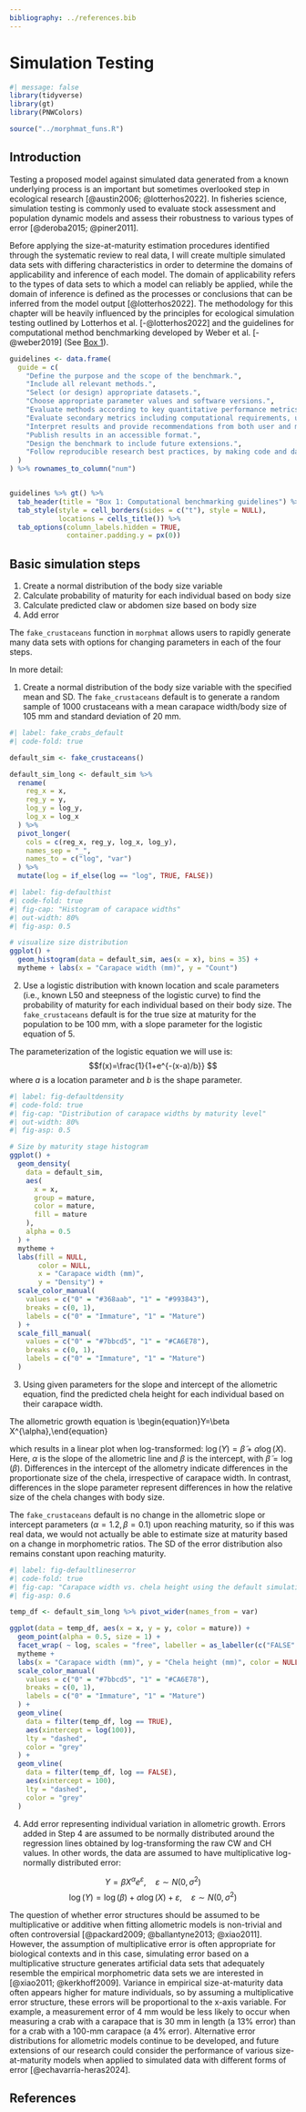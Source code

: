 ```yaml
---
bibliography: ../references.bib
---
```


# Simulation Testing

```r
#| message: false
library(tidyverse)
library(gt)
library(PNWColors)

source("../morphmat_funs.R")
```

## Introduction

Testing a proposed model against simulated data generated from a known underlying process is an important but sometimes overlooked step in ecological research [@austin2006; @lotterhos2022]. In fisheries science, simulation testing is commonly used to evaluate stock assessment and population dynamic models and assess their robustness to various types of error [@deroba2015; @piner2011].

Before applying the size-at-maturity estimation procedures identified through the systematic review to real data, I will create multiple simulated data sets with differing characteristics in order to determine the domains of applicability and inference of each model. The domain of applicability refers to the types of data sets to which a model can reliably be applied, while the domain of inference is defined as the processes or conclusions that can be inferred from the model output [@lotterhos2022]. The methodology for this chapter will be heavily influenced by the principles for ecological simulation testing outlined by Lotterhos et al. [-@lotterhos2022] and the guidelines for computational method benchmarking developed by Weber et al. [-@weber2019] (See [Box 1](#box1)).

::: {#box1 .box}
```r

guidelines <- data.frame(
  guide = c(
    "Define the purpose and the scope of the benchmark.",
    "Include all relevant methods.",
    "Select (or design) appropriate datasets.",
    "Choose appropriate parameter values and software versions.",
    "Evaluate methods according to key quantitative performance metrics.",
    "Evaluate secondary metrics including computational requirements, user-friendliness, installation procedures, and documentation quality.",
    "Interpret results and provide recommendations from both user and method developer perspectives.",
    "Publish results in an accessible format.",
    "Design the benchmark to include future extensions.",
    "Follow reproducible research best practices, by making code and data publicly available."
  )
) %>% rownames_to_column("num")


guidelines %>% gt() %>%
  tab_header(title = "Box 1: Computational benchmarking guidelines") %>%
  tab_style(style = cell_borders(sides = c("t"), style = NULL),
            locations = cells_title()) %>% 
  tab_options(column_labels.hidden = TRUE,
              container.padding.y = px(0))

```
:::

## Basic simulation steps

1. Create a normal distribution of the body size variable
2. Calculate probability of maturity for each individual based on body size
3. Calculate predicted claw or abdomen size based on body size
4. Add error

The `fake_crustaceans` function in `morphmat` allows users to rapidly generate many data sets with options for changing parameters in each of the four steps.

In more detail:

1.  Create a normal distribution of the body size variable with the specified mean and SD. The `fake_crustaceans` default is to generate a random sample of 1000 crustaceans with a mean carapace width/body size of 105 mm and standard deviation of 20 mm. 

```r
#| label: fake_crabs_default
#| code-fold: true

default_sim <- fake_crustaceans()

default_sim_long <- default_sim %>%
  rename(
    reg_x = x,
    reg_y = y,
    log_y = log_y,
    log_x = log_x
  ) %>%
  pivot_longer(
    cols = c(reg_x, reg_y, log_x, log_y),
    names_sep = "_",
    names_to = c("log", "var")
  ) %>%
  mutate(log = if_else(log == "log", TRUE, FALSE))

```

```r
#| label: fig-defaulthist
#| code-fold: true
#| fig-cap: "Histogram of carapace widths"
#| out-width: 80%
#| fig-asp: 0.5

# visualize size distribution
ggplot() +
  geom_histogram(data = default_sim, aes(x = x), bins = 35) +
  mytheme + labs(x = "Carapace width (mm)", y = "Count")

```

2.  Use a logistic distribution with known location and scale parameters (i.e., known L50 and steepness of the logistic curve) to find the probability of maturity for each individual based on their body size. The `fake_crustaceans` default is for the true size at maturity for the population to be 100 mm, with a slope parameter for the logistic equation of 5. 

The parameterization of the logistic equation we will use is: $$f(x)=\frac{1}{1+e^{-(x-a)/b}} $$ where $a$ is a location parameter and $b$ is the shape parameter.

```r
#| label: fig-defaultdensity
#| code-fold: true
#| fig-cap: "Distribution of carapace widths by maturity level"
#| out-width: 80%
#| fig-asp: 0.5

# Size by maturity stage histogram
ggplot() +
  geom_density(
    data = default_sim,
    aes(
      x = x,
      group = mature,
      color = mature,
      fill = mature
    ),
    alpha = 0.5
  ) +
  mytheme +
  labs(fill = NULL,
       color = NULL,
       x = "Carapace width (mm)",
       y = "Density") +
  scale_color_manual(
    values = c("0" = "#368aab", "1" = "#993843"),
    breaks = c(0, 1),
    labels = c("0" = "Immature", "1" = "Mature")
  ) +
  scale_fill_manual(
    values = c("0" = "#7bbcd5", "1" = "#CA6E78"),
    breaks = c(0, 1),
    labels = c("0" = "Immature", "1" = "Mature")
  )
```

3.  Using given parameters for the slope and intercept of the allometric equation, find the predicted chela height for each individual based on their carapace width. 

The allometric growth equation is \\begin{equation}\label{eqn:allometry}Y=\\beta X\^{\\alpha},\\end{equation}

which results in a linear plot when log-transformed: $\log{(Y)}= \tilde\beta+\alpha \log{(X)}$. Here, $\alpha$ is the slope of the allometric line and $\beta$ is the intercept, with $\tilde{\beta}=\log{(\beta)}$. Differences in the intercept of the allometry indicate differences in the proportionate size of the chela, irrespective of carapace width. In contrast, differences in the slope parameter represent differences in how the relative size of the chela changes with body size.

The `fake_crustaceans` default is no change in the allometric slope or intercept parameters $(\alpha=1.2, \beta=0.1)$ upon reaching maturity, so if this was real data, we would not actually be able to estimate size at maturity based on a change in morphometric ratios. The SD of the error distribution also remains constant upon reaching maturity.

```r
#| label: fig-defaultlineserror
#| code-fold: true
#| fig-cap: "Carapace width vs. chela height using the default simulation parameters. Vertical grey lines represent the size at maturity used in the logistic equation (100 mm)."
#| fig-asp: 0.6

temp_df <- default_sim_long %>% pivot_wider(names_from = var)

ggplot(data = temp_df, aes(x = x, y = y, color = mature)) +
  geom_point(alpha = 0.5, size = 1) +
  facet_wrap( ~ log, scales = "free", labeller = as_labeller(c("FALSE" = "Normal scale", "TRUE" = "Log scale"))) +
  mytheme +
  labs(x = "Carapace width (mm)", y = "Chela height (mm)", color = NULL) +
  scale_color_manual(
    values = c("0" = "#7bbcd5", "1" = "#CA6E78"),
    breaks = c(0, 1),
    labels = c("0" = "Immature", "1" = "Mature")
  ) +
  geom_vline(
    data = filter(temp_df, log == TRUE),
    aes(xintercept = log(100)),
    lty = "dashed",
    color = "grey"
  ) +
  geom_vline(
    data = filter(temp_df, log == FALSE),
    aes(xintercept = 100),
    lty = "dashed",
    color = "grey"
  )
```

4.  Add error representing individual variation in allometric growth. Errors added in Step 4 are assumed to be normally distributed around the regression lines obtained by log-transforming the raw CW and CH values. In other words, the data are assumed to have multiplicative log-normally distributed error:

$$Y=\beta X^{\alpha}e^{\varepsilon}, \quad \varepsilon \sim N(0,\sigma^2)$$ $$\log{(Y)}=\log{(\beta)}+ \alpha\log{(X)}+\varepsilon, \quad \varepsilon \sim N(0,\sigma^2)$$

The question of whether error structures should be assumed to be multiplicative or additive when fitting allometric models is non-trivial and often controversial [@packard2009; @ballantyne2013; @xiao2011]. However, the assumption of multiplicative error is often appropriate for biological contexts and in this case, simulating error based on a multiplicative structure generates artificial data sets that adequately resemble the empirical morphometric data sets we are interested in [@xiao2011; @kerkhoff2009]. Variance in empirical size-at-maturity data often appears higher for mature individuals, so by assuming a multiplicative error structure, these errors will be proportional to the x-axis variable. For example, a measurement error of 4 mm would be less likely to occur when measuring a crab with a carapace that is 30 mm in length (a 13% error) than for a crab with a 100-mm carapace (a 4% error). Alternative error distributions for allometric models continue to be developed, and future extensions of our research could consider the performance of various size-at-maturity models when applied to simulated data with different forms of error [@echavarría-heras2024].

## References {.unnumbered}
